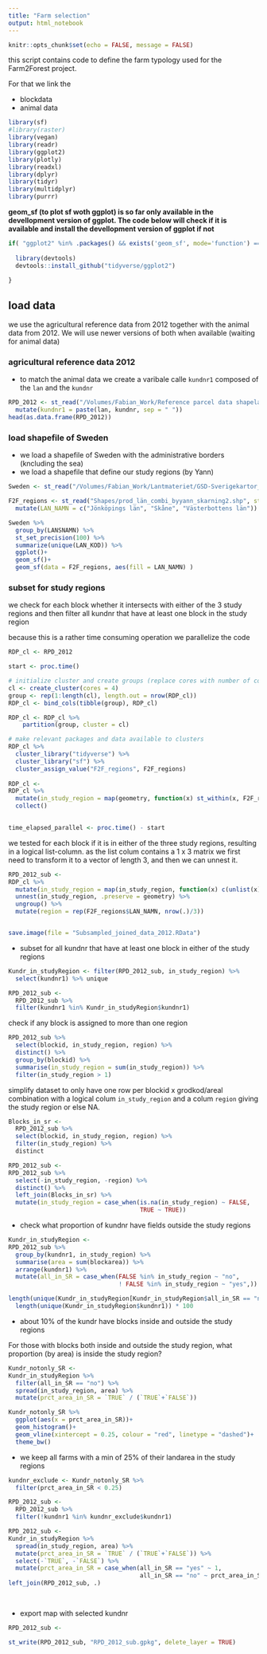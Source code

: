 ```yaml
---
title: "Farm selection"
output: html_notebook
---
```


```r
knitr::opts_chunk$set(echo = FALSE, message = FALSE)
```

this script contains code to define the farm typology used for the Farm2Forest project. 

For that we link the 

+ blockdata
+ animal data



```r
library(sf)
#library(raster)
library(vegan)
library(readr)
library(ggplot2)
library(plotly)
library(readxl)
library(dplyr)
library(tidyr)
library(multidplyr)
library(purrr)
```


**geom_sf (to plot sf woth ggplot) is so far only available in the devellopment version of ggplot. The code below will check if it is available and install the devellopment version of ggplot if not**

```r
if( "ggplot2" %in% .packages() && exists('geom_sf', mode='function') == FALSE) {
  
  library(devtools)
  devtools::install_github("tidyverse/ggplot2")
  
}

```


## load data

we use the agricultural reference data from 2012 together with the animal data from 2012.
We will use newer versions of both when available (waiting for animal data)

### agricultural reference data 2012 

+ to match the animal data we create a varibale calle `kundnr1` composed of the `lan` and the `kundnr`

```r
RPD_2012 <- st_read("/Volumes/Fabian_Work/Reference parcel data shapelayers/S_jbb2012.shp") %>% 
  mutate(kundnr1 = paste(lan, kundnr, sep = " "))
head(as.data.frame(RPD_2012))
```

### load shapefile of Sweden

+ we load a shapefile of Sweden with the administrative borders (kncluding the sea)
+ we load a shapefile that define our study regions (by Yann)

```r
Sweden <- st_read("/Volumes/Fabian_Work/Lantmateriet/GSD-Sverigekartor_vektor/1_milj/Sverige/Sweref_99_TM/shape/sve_1milj_Sweref_99_TM_shape/svk/riks/ak_riks.shp", stringsAsFactors = FALSE, options = "ENCODING=UTF-8")

F2F_regions <- st_read("Shapes/prod_län_combi_byyann_skarning2.shp", stringsAsFactors = FALSE, options = "ENCODING= UTF-8") %>% 
  mutate(LAN_NAMN = c("Jönköpings län", "Skåne", "Västerbottens län"))

Sweden %>% 
  group_by(LANSNAMN) %>% 
  st_set_precision(100) %>% 
  summarize(unique(LAN_KOD)) %>% 
  ggplot()+
  geom_sf()+
  geom_sf(data = F2F_regions, aes(fill = LAN_NAMN) )
```




### subset for study regions

we check for each block whether it intersects with either of the 3 study regions and then filter all kundnr that have at least one block in the study region

because this is a rather time consuming operation we parallelize the code

```r
RDP_cl <- RPD_2012

start <- proc.time()

# initialize cluster and create groups (replace cores with number of cores you want to use)
cl <- create_cluster(cores = 4)
group <- rep(1:length(cl), length.out = nrow(RDP_cl))
RDP_cl <- bind_cols(tibble(group), RDP_cl)

RDP_cl <- RDP_cl %>%
    partition(group, cluster = cl)

# make relevant packages and data available to clusters
RDP_cl %>% 
  cluster_library("tidyverse") %>%
  cluster_library("sf") %>% 
  cluster_assign_value("F2F_regions", F2F_regions) 
    
RDP_cl <- 
RDP_cl %>%
  mutate(in_study_region = map(geometry, function(x) st_within(x, F2F_regions$geometry, sparse = F))) %>% 
  collect()  
  

time_elapsed_parallel <- proc.time() - start 


```

we tested for each block if it is in either of the three study regions, resulting in a logical list-column. as the list colum contains a 1 x 3 matrix we first need to transform it to a vector of length 3, and then we can unnest it.

```r
RPD_2012_sub <- 
RDP_cl %>% 
  mutate(in_study_region = map(in_study_region, function(x) c(unlist(x)))) %>% 
  unnest(in_study_region, .preserve = geometry) %>% 
  ungroup() %>% 
  mutate(region = rep(F2F_regions$LAN_NAMN, nrow(.)/3)) 


save.image(file = "Subsampled_joined_data_2012.RData")


```


+ subset for all kundnr that have at least one block in either of the study regions

```r
Kundr_in_studyRegion <- filter(RPD_2012_sub, in_study_region) %>% 
  select(kundnr1) %>% unique

RPD_2012_sub <- 
  RPD_2012_sub %>%
  filter(kundnr1 %in% Kundr_in_studyRegion$kundnr1)
```

check if any block is assigned to more than one region

```r

RPD_2012_sub %>% 
  select(blockid, in_study_region, region) %>% 
  distinct() %>% 
  group_by(blockid) %>% 
  summarise(in_study_region = sum(in_study_region)) %>% 
  filter(in_study_region > 1) 

```

simplify dataset to only have one row per blockid x grodkod/areal combination with a logical colum `in_study_region` and a colum `region` giving the study region or else NA. 

```r
Blocks_in_sr <- 
  RPD_2012_sub %>% 
  select(blockid, in_study_region, region) %>% 
  filter(in_study_region) %>% 
  distinct

RPD_2012_sub <- 
RPD_2012_sub %>% 
  select(-in_study_region, -region) %>% 
  distinct() %>% 
  left_join(Blocks_in_sr) %>% 
  mutate(in_study_region = case_when(is.na(in_study_region) ~ FALSE,
                                     TRUE ~ TRUE))

```



+ check what proportion of kundnr have fields outside the study regions
```r

Kundr_in_studyRegion <- 
RPD_2012_sub %>% 
  group_by(kundnr1, in_study_region) %>% 
  summarise(area = sum(blockarea)) %>% 
  arrange(kundnr1) %>% 
  mutate(all_in_SR = case_when(FALSE %in% in_study_region ~ "no",
                               ! FALSE %in% in_study_region ~ "yes",)) 

length(unique(Kundr_in_studyRegion[Kundr_in_studyRegion$all_in_SR == "no", ]$kundnr1)) /
  length(unique(Kundr_in_studyRegion$kundnr1)) * 100
```

+ about 10% of the kundr have blocks inside and outside the study regions

For those with blocks both inside and outside the study region, what proportion (by area) is inside the study region?

```r
Kundr_notonly_SR <- 
Kundr_in_studyRegion %>% 
  filter(all_in_SR == "no") %>% 
  spread(in_study_region, area) %>% 
  mutate(prct_area_in_SR = `TRUE` / (`TRUE`+`FALSE`)) 

Kundr_notonly_SR %>% 
  ggplot(aes(x = prct_area_in_SR))+
  geom_histogram()+
  geom_vline(xintercept = 0.25, colour = "red", linetype = "dashed")+
  theme_bw()


```

+ we keep all farms with a min of 25% of their landarea in the study regions

```r

kundnr_exclude <- Kundr_notonly_SR %>% 
  filter(prct_area_in_SR < 0.25)

RPD_2012_sub <- 
  RPD_2012_sub %>% 
  filter(!kundnr1 %in% kundnr_exclude$kundnr1) 

RPD_2012_sub <- 
Kundr_in_studyRegion %>% 
  spread(in_study_region, area) %>% 
  mutate(prct_area_in_SR = `TRUE` / (`TRUE`+`FALSE`)) %>% 
  select(-`TRUE`, -`FALSE`) %>% 
  mutate(prct_area_in_SR = case_when(all_in_SR == "yes" ~ 1,
                                     all_in_SR == "no" ~ prct_area_in_SR)) %>% 
left_join(RPD_2012_sub, .)
  
  

```

+ export map with selected kundnr

```r
RPD_2012_sub <- 

st_write(RPD_2012_sub, "RPD_2012_sub.gpkg", delete_layer = TRUE)
```

